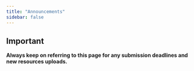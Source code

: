```yaml
---
title: "Announcements"
sidebar: false
---
```


::: {.callout-important}
## Important

**Always keep on referring to this page for any submission deadlines and new resources uploads.**
:::
